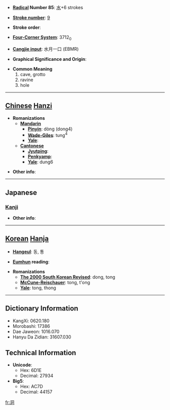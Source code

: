 * '''[[Wiktionary:Chinese radical index| Radical]] Number 85''': [[Wiktionary:Chinese radical index 水|水]]+6 strokes

* '''[[Wiktionary:Chinese total strokes index|Stroke number]]''': [[Wiktionary:Chinese total strokes index 9|9]]

* '''Stroke order''': 

* '''[[Wiktionary:Chinese four corner index|Four-Corner System]]''': 3712<sub>0</sub>

* '''[[Wiktionary:Chinese Cangjie index|Cangjie input]]''': 水月一口 (EBMR)

* '''Graphical Significance and Origin''': 

* '''Common Meaning'''
*#cave, grotto
*# ravine
*# hole


----

== [[Chinese]] [[Hanzi]] ==

* '''Romanizations'''
** '''[[Mandarin]]'''
*** '''[[Pinyin]]''': dòng (dong4)
*** '''[[Wade-Giles]]''': tung<sup>4</sup>
*** '''[[Yale]]''': 
** '''[[Cantonese]]'''
*** '''[[Jyutping]]''':
*** '''[[Penkyamp]]''': 
*** '''[[Yale]]''': dung6

* '''Other info''': 

----

==Japanese==
===[[Kanji]]===
{{kanji|on readings=[[どう]] (dō), [[とう]] (tō)|kun readings=[[ほがらか]] (hogaraka), [[ふかい]] (fukai), [[ほら]] (hora)}}

* '''Other info''':  

----

== [[Korean]] [[Hanja]] ==

* '''[[Hangeul]]''': 동, 통

* '''[[Eumhun]] reading''': 

* '''Romanizations'''
** '''[[The 2000 South Korean Revised Romanization|The 2000 South Korean Revised]]''': dong, tong
** '''[[McCune-Reischauer]]''': tong, t'ong
** '''[[Yale]]''': tong, thong

----

== Dictionary Information ==

* KangXi: 0620.180
* Morobashi: 17386
* Dae Jaweon: 1016.070
* Hanyu Da Zidian: 31607.030

== Technical Information ==

* '''Unicode''':
** Hex: 6D1E
** Decimal: 27934
* '''Big5''':
** Hex: AC7D
** Decimal: 44157

[[fr:洞]]